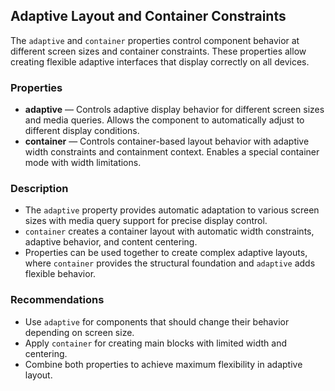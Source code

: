 ## Adaptive Layout and Container Constraints

The `adaptive` and `container` properties control component behavior at different screen sizes and container constraints. These properties allow creating flexible adaptive interfaces that display correctly on all devices.

### Properties

- **adaptive** — Controls adaptive display behavior for different screen sizes and media queries. Allows the component to automatically adjust to different display conditions.
- **container** — Controls container-based layout behavior with adaptive width constraints and containment context. Enables a special container mode with width limitations.

### Description

- The `adaptive` property provides automatic adaptation to various screen sizes with media query support for precise display control.
- `container` creates a container layout with automatic width constraints, adaptive behavior, and content centering.
- Properties can be used together to create complex adaptive layouts, where `container` provides the structural foundation and `adaptive` adds flexible behavior.

### Recommendations

- Use `adaptive` for components that should change their behavior depending on screen size.
- Apply `container` for creating main blocks with limited width and centering.
- Combine both properties to achieve maximum flexibility in adaptive layout.
